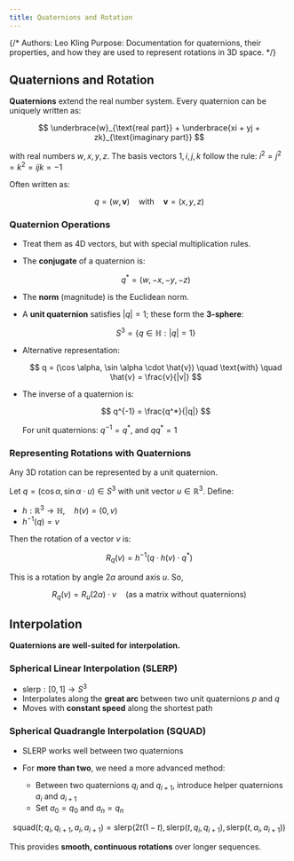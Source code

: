 ```yaml
---
title: Quaternions and Rotation
---
```


{/*
Authors: Leo Kling
Purpose: Documentation for quaternions, their properties, and how they are used to represent rotations in 3D space.
*/}

## Quaternions and Rotation

**Quaternions** extend the real number system. Every quaternion can be uniquely written as:

$$
\underbrace{w}_{\text{real part}} + \underbrace{xi + yj + zk}_{\text{imaginary part}}
$$

with real numbers $w, x, y, z$. The basis vectors $1, i, j, k$ follow the rule: $i^2 = j^2 = k^2 = ijk = -1$

Often written as:

$$
q = (w, \mathbf{v}) \quad \text{with} \quad \mathbf{v} = (x, y, z)
$$

### Quaternion Operations

* Treat them as 4D vectors, but with special multiplication rules.
* The **conjugate** of a quaternion is:

  $$
  q^* = (w, -x, -y, -z)
  $$
* The **norm** (magnitude) is the Euclidean norm.
* A **unit quaternion** satisfies $|q| = 1$; these form the **3-sphere**:

  $$
  S^3 = \{ q \in \mathbb{H} : |q| = 1 \}
  $$
* Alternative representation:

  $$
  q = (\cos \alpha, \sin \alpha \cdot \hat{v}) \quad \text{with} \quad \hat{v} = \frac{v}{|v|}
  $$
* The inverse of a quaternion is:

  $$
  q^{-1} = \frac{q^*}{|q|}
  $$

  For unit quaternions: $q^{-1} = q^*$, and $q q^* = 1$

### Representing Rotations with Quaternions

Any 3D rotation can be represented by a unit quaternion.

Let $q = (\cos \alpha, \sin \alpha \cdot u) \in S^3$ with unit vector $u \in \mathbb{R}^3$. Define:

* $h: \mathbb{R}^3 \rightarrow \mathbb{H}, \quad h(v) = (0, v)$
* $h^{-1}(q) = v$

Then the rotation of a vector $v$ is:

$$
R_q(v) = h^{-1}(q \cdot h(v) \cdot q^*)
$$

This is a rotation by angle $2\alpha$ around axis $u$. So,

$$
R_q(v) = R_u(2\alpha) \cdot v \quad \text{(as a matrix without quaternions)}
$$

## Interpolation

**Quaternions are well-suited for interpolation.**

### Spherical Linear Interpolation (SLERP)

* $\text{slerp} : [0, 1] \rightarrow S^3$
* Interpolates along the **great arc** between two unit quaternions $p$ and $q$
* Moves with **constant speed** along the shortest path

### Spherical Quadrangle Interpolation (SQUAD)

* SLERP works well between two quaternions
* For **more than two**, we need a more advanced method:

  * Between two quaternions $q_i$ and $q_{i+1}$, introduce helper quaternions $a_i$ and $a_{i+1}$
  * Set $a_0 = q_0$ and $a_n = q_n$

$$
\text{squad}(t; q_i, q_{i+1}, a_i, a_{i+1}) = \text{slerp}(2t(1-t), \text{slerp}(t, q_i, q_{i+1}), \text{slerp}(t, a_i, a_{i+1}))
$$

This provides **smooth, continuous rotations** over longer sequences.
